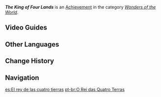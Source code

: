 {{Stub|Unlock requirements}}
{{Achievement Infobox
|id           = 81280
|order id     = 1266
|category     = Wonders of the World
|description  = Find and unlock the secrets of all Transparent Ruins in the desert.
|requirements = 
|primogems    = 5
|tracking     = 
|topic        = 
|hidden       = 1
|type         = Exploration
}}
'''''The King of Four Lands''''' is an [[Achievement]] in the category ''[[Wonders of the World]]''. <!--To complete this achievement, the player needs to find and unlock all Transparent Ruins in the desert.-->
<!--
==Notes==

==Trivia==
-->

==Video Guides==
{{EVT
|video1   = https://youtu.be/73FfF5VKdaE
|caption1 = Hidden Achievement: The King of Four Lands
}}

==Other Languages==
{{Other Languages
|en      = The King of Four Lands
|zhs     = 四地之王
|zhs_rm  = Sìdì zhī Wáng
|zht     = 四地之王
|zht_rm  = Sìdì zhī Wáng
|zh_tl   = The King of Four Lands
|ja      = 四地の王
|ja_rm   = Shichi no Ou{{Assumed}}
|ja_tl   = The King of Four Lands
|ko      = 네 땅의 왕
|ko_rm   = Ne Ttang-ui Wang
|ko_tl   = The King of Four Lands
|es      = El rey de las cuatro tierras
|es_tl   = The King of the Four Lands
|fr      = Le roi des quatre terres
|fr_tl   = The King of Four Lands
|ru      = Повелитель четырёх земель
|ru_tl   = The Sovereign of Four Lands
|th      = ราชาสี่ดินแดน
|th_rm   = 
|th_tl   = 
|vi      = Vua Của Bốn Vùng Đất
|vi_tl   = 
|de      = Erkundungsmeister der vier Ruinen
|de_tl   = Exploration Master of the Four Ruins
|id      = Raja Empat Penjuru
|id_tl   = King of Four Edges
|pt      = O Rei das Quatro Terras
|pt_tl   = 
|tr      = Dört Diyarın Kralı
|tr_tl   = King of the Four Lands
|it      = Il Re delle quattro terre
|it_tl   = 
}}

==Change History==
{{Change History|3.1}}
<!--
==References==
{{Reflist}}
-->
==Navigation==
{{Achievement Navbox}}

[[es:El rey de las cuatro tierras]]
[[pt-br:O Rei das Quatro Terras]]